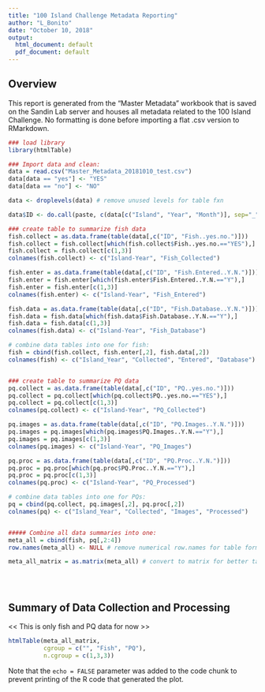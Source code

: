 ---
title: "100 Island Challenge Metadata Reporting"
author: "L_Bonito"
date: "October 10, 2018"
output:
  html_document: default
  pdf_document: default
---

## Overview

This report is generated from the "Master Metadata" workbook that is saved on the Sandin Lab server and houses all metadata related to the 100 Island Challenge. No formatting is done before importing a flat .csv version to RMarkdown.

```{r include=FALSE}
### load library
library(htmlTable)

### Import data and clean:
data = read.csv("Master_Metadata_20181010_test.csv")
data[data == "yes"] <- "YES"
data[data == "no"] <- "NO"

data <- droplevels(data) # remove unused levels for table fxn

data$ID <- do.call(paste, c(data[c("Island", "Year", "Month")], sep="_")) # add unique Island-Year ID

### create table to summarize fish data
fish.collect = as.data.frame(table(data[,c("ID", "Fish..yes.no.")]))
fish.collect = fish.collect[which(fish.collect$Fish..yes.no.=="YES"),]
fish.collect = fish.collect[c(1,3)]
colnames(fish.collect) <- c("Island-Year", "Fish_Collected")

fish.enter = as.data.frame(table(data[,c("ID", "Fish.Entered..Y.N.")]))
fish.enter = fish.enter[which(fish.enter$Fish.Entered..Y.N.=="Y"),]
fish.enter = fish.enter[c(1,3)]
colnames(fish.enter) <- c("Island-Year", "Fish_Entered")

fish.data = as.data.frame(table(data[,c("ID", "Fish.Database..Y.N.")]))
fish.data = fish.data[which(fish.data$Fish.Database..Y.N.=="Y"),]
fish.data = fish.data[c(1,3)]
colnames(fish.data) <- c("Island-Year", "Fish_Database")

# combine data tables into one for fish:
fish = cbind(fish.collect, fish.enter[,2], fish.data[,2])
colnames(fish) <- c("Island_Year", "Collected", "Entered", "Database")


### create table to summarize PQ data
pq.collect = as.data.frame(table(data[,c("ID", "PQ..yes.no.")]))
pq.collect = pq.collect[which(pq.collect$PQ..yes.no.=="YES"),]
pq.collect = pq.collect[c(1,3)]
colnames(pq.collect) <- c("Island-Year", "PQ_Collected")

pq.images = as.data.frame(table(data[,c("ID", "PQ.Images..Y.N.")]))
pq.images = pq.images[which(pq.images$PQ.Images..Y.N.=="Y"),]
pq.images = pq.images[c(1,3)]
colnames(pq.images) <- c("Island-Year", "PQ_Images")

pq.proc = as.data.frame(table(data[,c("ID", "PQ.Proc..Y.N.")]))
pq.proc = pq.proc[which(pq.proc$PQ.Proc..Y.N.=="Y"),]
pq.proc = pq.proc[c(1,3)]
colnames(pq.proc) <- c("Island-Year", "PQ_Processed")

# combine data tables into one for PQs:
pq = cbind(pq.collect, pq.images[,2], pq.proc[,2])
colnames(pq) <- c("Island_Year", "Collected", "Images", "Processed")


##### Combine all data summaries into one:
meta_all = cbind(fish, pq[,2:4])
row.names(meta_all) <- NULL # remove numerical row.names for table formatting

meta_all_matrix = as.matrix(meta_all) # convert to matrix for better table formatting


 
```

## Summary of Data Collection and Processing

<< This is only fish and PQ data for now >>

```{r pressure, echo=FALSE}
htmlTable(meta_all_matrix, 
          cgroup = c("", "Fish", "PQ"),
          n.cgroup = c(1,3,3))
```

Note that the `echo = FALSE` parameter was added to the code chunk to prevent printing of the R code that generated the plot.
